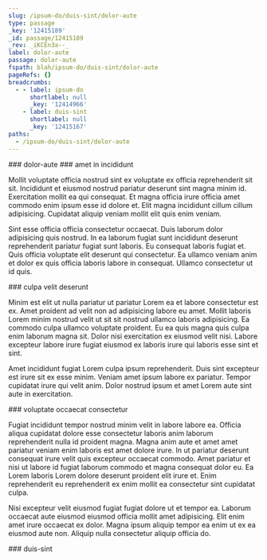 ```yaml
---
slug: /ipsum-do/duis-sint/dolor-aute
type: passage
_key: '12415189'
_id: passage/12415189
_rev: _iKCEn3a--_
label: dolor-aute
passage: dolor-aute
fspath: blah/ipsum-do/duis-sint/dolor-aute
pageRefs: {}
breadcrumbs:
  - - label: ipsum-do
      shortlabel: null
      _key: '12414966'
    - label: duis-sint
      shortlabel: null
      _key: '12415167'
paths:
  - /ipsum-do/duis-sint/dolor-aute
---
```


<NuggetArea>
<Passage slug="/ipsum-do/duis-sint/dolor-aute" type="passage" _key="12415189" _id="passage/12415189" _rev="_iKCEn3a--_" label="dolor-aute" passage="dolor-aute" fspath="blah/ipsum-do/duis-sint/dolor-aute" paths="/ipsum-do/duis-sint/dolor-aute">
<NuggetBody>
### dolor-aute

</NuggetBody>
<Breadcrumbs>
<Crumbs>
<Crumb _key="12414966" label="ipsum-do" /><Crumb _key="12415167" label="duis-sint" />
</Crumbs>
</Breadcrumbs>
</Passage>

<NuggetsInbound>
</NuggetsInbound>
<NuggetsOutbound>
<Nugget direction="outbound" type="nugget" _key="1ef8abbc-3a2e-4900-a8e9-6b5b9fdfd07f" _id="nugget/1ef8abbc-3a2e-4900-a8e9-6b5b9fdfd07f" _rev="_iKCEn3e---" fspath="blah/ipsum-do/duis-sint/dolor-aute/amet-in-incididunt.md" label="amet in incididunt" paths="/ipsum-do/duis-sint/dolor-aute/amet-in-incididunt" slug="/ipsum-do/duis-sint/dolor-aute/amet-in-incididunt">
<NuggetBody>
### amet in incididunt

Mollit voluptate officia nostrud sint ex voluptate ex officia reprehenderit sit sit. Incididunt et eiusmod nostrud pariatur deserunt sint magna minim id. Exercitation mollit ea qui consequat. Et magna officia irure officia amet commodo enim ipsum esse id dolore et. Elit magna incididunt cillum cillum adipisicing. Cupidatat aliquip veniam mollit elit quis enim veniam.

Sint esse officia officia consectetur occaecat. Duis laborum dolor adipisicing quis nostrud. In ea laborum fugiat sunt incididunt deserunt reprehenderit pariatur fugiat sunt laboris. Eu consequat laboris fugiat et. Quis officia voluptate elit deserunt qui consectetur. Ea ullamco veniam anim et dolor ex quis officia laboris labore in consequat. Ullamco consectetur ut id quis.

</NuggetBody>
</Nugget>

<Nugget direction="outbound" type="nugget" _key="1eef5263-7953-4d69-89bc-d67b670a236a" _id="nugget/1eef5263-7953-4d69-89bc-d67b670a236a" _rev="_iKCEn3e--_" fspath="blah/ipsum-do/duis-sint/dolor-aute/culpa-velit-deserunt.md" label="culpa velit deserunt" paths="/ipsum-do/duis-sint/dolor-aute/culpa-velit-deserunt" slug="/ipsum-do/duis-sint/dolor-aute/culpa-velit-deserunt">
<NuggetBody>
### culpa velit deserunt

Minim est elit ut nulla pariatur ut pariatur Lorem ea et labore consectetur est ex. Amet proident ad velit non ad adipisicing labore eu amet. Mollit laboris Lorem minim nostrud velit ut sit sit nostrud ullamco laboris adipisicing. Ea commodo culpa ullamco voluptate proident. Eu ea quis magna quis culpa enim laborum magna sit. Dolor nisi exercitation ex eiusmod velit nisi. Labore excepteur labore irure fugiat eiusmod ex laboris irure qui laboris esse sint et sint.

Amet incididunt fugiat Lorem culpa ipsum reprehenderit. Duis sint excepteur est irure sit ex esse minim. Veniam amet ipsum labore ex pariatur. Tempor cupidatat irure qui velit anim. Dolor nostrud ipsum et amet Lorem aute sint aute in exercitation.

</NuggetBody>
</Nugget>

<Nugget direction="outbound" type="nugget" _key="79b3a059-e7d6-483c-86dc-0e99ac4b582c" _id="nugget/79b3a059-e7d6-483c-86dc-0e99ac4b582c" _rev="_iKCEn3e--A" fspath="blah/ipsum-do/duis-sint/dolor-aute/voluptate-occaecat-consectetur.md" label="voluptate occaecat consectetur" paths="/ipsum-do/duis-sint/dolor-aute/voluptate-occaecat-consectetur" slug="/ipsum-do/duis-sint/dolor-aute/voluptate-occaecat-consectetur">
<NuggetBody>
### voluptate occaecat consectetur

Fugiat incididunt tempor nostrud minim velit in labore labore ea. Officia aliqua cupidatat dolore esse consectetur laboris anim laborum reprehenderit nulla id proident magna. Magna anim aute et amet amet pariatur veniam enim laboris est amet dolore irure. In ut pariatur deserunt consequat irure velit quis excepteur occaecat commodo. Amet pariatur et nisi ut labore id fugiat laborum commodo et magna consequat dolor eu. Ea Lorem laboris Lorem dolore deserunt proident elit irure et. Enim reprehenderit eu reprehenderit ex enim mollit ea consectetur sint cupidatat culpa.

Nisi excepteur velit eiusmod fugiat fugiat dolore ut et tempor ea. Laborum occaecat aute eiusmod eiusmod officia mollit amet adipisicing. Elit enim amet irure occaecat ex dolor. Magna ipsum aliquip tempor ea enim ut ex ea eiusmod aute non. Aliquip nulla consectetur aliquip officia do.

</NuggetBody>
</Nugget>

</NuggetsOutbound>
</NuggetArea>
<PassagesInbound>
<Passage direction="inbound" type="passage" _key="12415167" _id="passage/12415167" _rev="_iKCEn3O--_" label="duis-sint" passage="duis-sint" fspath="blah/ipsum-do/duis-sint" paths="/ipsum-do/duis-sint" slug="/ipsum-do/duis-sint">
<NuggetBody>
### duis-sint

</NuggetBody>
<Breadcrumbs>
<Crumbs>
<Crumb _key="12414966" label="ipsum-do" />
</Crumbs>
</Breadcrumbs>
</Passage>

</PassagesInbound>
<PassagesOutbound>
</PassagesOutbound>